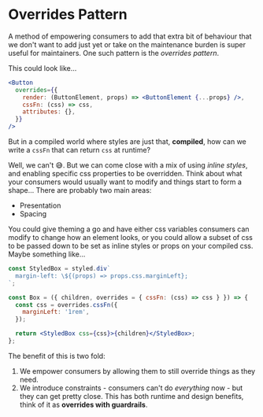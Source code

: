 # Overrides Pattern

A method of empowering consumers to add that extra bit of behaviour that we don't want to add just yet or take on the maintenance burden is super useful for maintainers.
One such pattern is the _overrides pattern_.

This could look like...

```jsx
<Button
  overrides={{
    render: (ButtonElement, props) => <ButtonElement {...props} />,
    cssFn: (css) => css,
    attributes: {},
  }}
/>
```

But in a compiled world where styles are just that,
**compiled**,
how can we write a `cssFn` that can return `css` at runtime?

Well,
we can't 😅.
But we can come close with a mix of using _inline styles_,
and enabling specific css properties to be overridden.
Think about what your consumers would usually want to modify and things start to form a shape...
There are probably two main areas:

- Presentation
- Spacing

You could give theming a go and have either css variables consumers can modify to change how an element looks,
or you could allow a subset of css to be passed down to be set as inline styles or props on your compiled css.
Maybe something like...

```jsx
const StyledBox = styled.div`
  margin-left: \${(props) => props.css.marginLeft};
`;

const Box = ({ children, overrides = { cssFn: (css) => css } }) => {
  const css = overrides.cssFn({
    marginLeft: '1rem',
  });

  return <StyledBox css={css}>{children}</StyledBox>;
};
```

The benefit of this is two fold:

1. We empower consumers by allowing them to still override things as they need.
1. We introduce constraints - consumers can't do _everything_ now - but they can get pretty close.
   This has both runtime and design benefits,
   think of it as **overrides with guardrails**.
